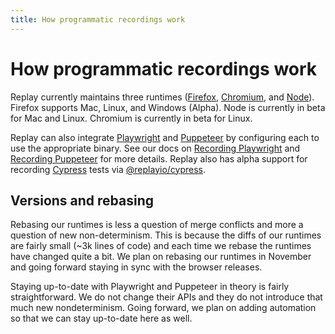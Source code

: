 ```yaml
---
title: How programmatic recordings work
---
```

# How programmatic recordings work

Replay currently maintains three runtimes ([Firefox](https://github.com/replayio/gecko-dev), [Chromium](https://github.com/replayio/chromium), and [Node](https://github.com/replayio/node)). Firefox supports Mac, Linux, and Windows (Alpha). Node is currently in beta for Mac and Linux. Chromium is currently in beta for Linux.

Replay can also integrate [Playwright](https://playwright.dev) and [Puppeteer](https://pptr.dev) by configuring each to use the appropriate binary. See our docs on [Recording Playwright](/test-suites/playwright/playwright-installation) and [Recording Puppeteer](/test-suites/puppeteer) for more details. Replay also has alpha support for recording [Cypress](https://cypress.io) tests via [@replayio/cypress](https://www.npmjs.com/package/@replayio/cypress).

## Versions and rebasing

Rebasing our runtimes is less a question of merge conflicts and more a question of new non-determinism. This is because the diffs of our runtimes are fairly small (~3k lines of code) and each time we rebase the runtimes have changed quite a bit. We plan on rebasing our runtimes in November and going forward staying in sync with the browser releases.

Staying up-to-date with Playwright and Puppeteer in theory is fairly straightforward. We do not change their APIs and they do not introduce that much new nondeterminism. Going forward, we plan on adding automation so that we can stay up-to-date here as well.